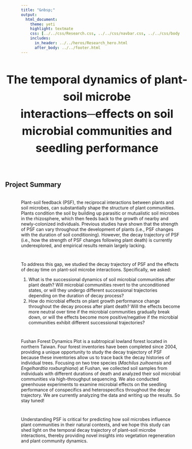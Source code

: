 ```yaml
---
title: "&nbsp;"
output:
  html_document:
    theme: yeti
    highlight: textmate
    css: [../../css/Research.css, ../../css/navbar.css, ../../css/body.css]
    includes:
      in_header: ../../heros/Research_hero.html
      after_body: ../../footer.html
---
```


<style>
h1 {text-align: center !important; 
   font-weight: bold !important; 
   font-size: 36px !important;
   line-height: 1.5em;}
   
h2 {font-weight: bold !important;} 
   
.External_link{
  border-radius: 5px;
  border: none;
  text-align: center;
  text-decoration: none;
  display: inline-block;
  width: 60px;
}

#project-summary {
 width: 115%; margin-left: -50px;
}

#publication {
 width: 115%; margin-left: -50px;
}

</style>

<div style="width: 115%; margin-left: -50px;">
# The temporal dynamics of plant-soil microbe interactions─effects on soil microbial communities and seedling performance
</div>

<br>

## Project Summary
<div style="height: 0.25em;"></div>

Plant-soil feedback (PSF), the reciprocal interactions between plants and soil microbes, can substantially shape the structure of plant communities. Plants condition the soil by building up parasitic or mutualistic soil microbes in the rhizosphere, which then feeds back to the growth of nearby and newly-colonized individuals. Previous studies have shown that the strength of PSF can vary throughout the development of plants (i.e., PSF changes with the duration of soil conditioning). However, the decay trajectory of PSF (i.e., how the strength of PSF changes following plant death) is currently underexplored, and empirical results remain largely lacking.

<div style="height: 1em;"></div>

To address this gap, we studied the decay trajectory of PSF and the effects of decay time on plant-soil microbe interactions. Specifically, we asked:

(1) What is the successional dynamics of soil microbial communities after plant death? Will microbial communities revert to the unconditioned states, or will they undergo different successional trajectories depending on the duration of decay process?
(2) How do microbial effects on plant growth performance change throughout the decay process after plant death? Will the effects become more neutral over time if the microbial communities gradually break down, or will the effects become more positive/negative if the microbial communities exhibit different successional trajectories?

<div style="height: 1em;"></div>

Fushan Forest Dynamics Plot is a subtropical lowland forest located in northern Taiwan. Four forest inventories have been completed since 2004, providing a unique opportunity to study the decay trajectory of PSF because these inventories allow us to trace back the decay histories of individual trees. Focusing on two tree species (*Machilus zuihoensis* and *Engelhardtia roxburghiana*) at Fushan, we collected soil samples from individuals with different durations of death and analyzed their soil microbial communities via high-throughput sequencing. We also conducted greenhouse experiments to examine microbial effects on the seedling performance of conspecifics and heterospecifics throughout the decay trajectory. We are currently analyzing the data and writing up the results. So stay tuned!

<div style="height: 1em;"></div>

Understanding PSF is critical for predicting how soil microbes influence plant communities in their natural contexts, and we hope this study can shed light on the temporal decay trajectory of plant–soil microbe interactions, thereby providing novel insights into vegetation regeneration and plant community dynamics.


<br>

<!-- ## Publication -->
<!-- <div style="height: 0.25em;"></div> -->



